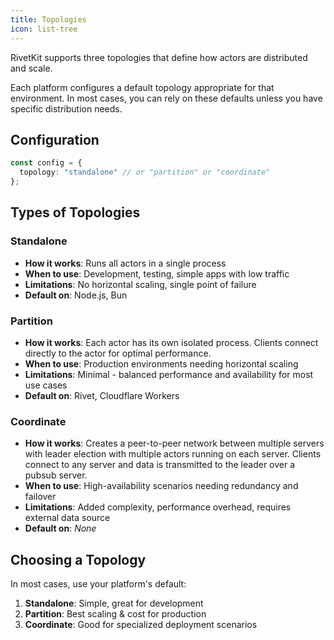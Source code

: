 ```yaml
---
title: Topologies
icon: list-tree
---
```


RivetKit supports three topologies that define how actors are distributed and scale.

<Warning>
	Each platform configures a default topology appropriate for that environment. In most cases, you can rely on these defaults unless you have specific distribution needs.
</Warning>

## Configuration

```typescript
const config = {
  topology: "standalone" // or "partition" or "coordinate"
};
```

## Types of Topologies

### Standalone

- **How it works**: Runs all actors in a single process
- **When to use**: Development, testing, simple apps with low traffic
- **Limitations**: No horizontal scaling, single point of failure
- **Default on**: Node.js, Bun

### Partition

- **How it works**: Each actor has its own isolated process. Clients connect directly to the actor for optimal performance.
- **When to use**: Production environments needing horizontal scaling
- **Limitations**: Minimal - balanced performance and availability for most use cases
- **Default on**: Rivet, Cloudflare Workers

### Coordinate

- **How it works**: Creates a peer-to-peer network between multiple servers with leader election with multiple actors running on each server. Clients connect to any server and data is transmitted to the leader over a pubsub server.
- **When to use**: High-availability scenarios needing redundancy and failover
- **Limitations**: Added complexity, performance overhead, requires external data source
- **Default on**: _None_

## Choosing a Topology

In most cases, use your platform's default:

1. **Standalone**: Simple, great for development
2. **Partition**: Best scaling & cost for production
3. **Coordinate**: Good for specialized deployment scenarios

